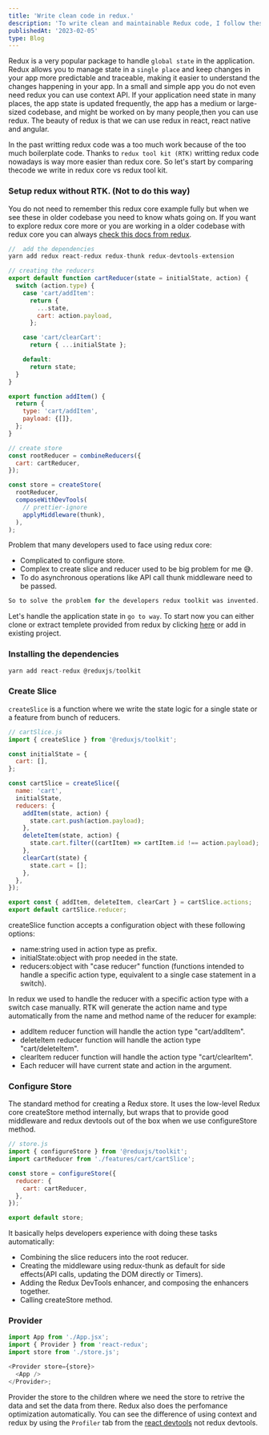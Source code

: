 ```yaml
---
title: 'Write clean code in redux.'
description: 'To write clean and maintainable Redux code, I follow these best practices and principles'
publishedAt: '2023-02-05'
type: Blog
---
```


Redux is a very popular package to handle `global state` in the application. Redux allows you to manage
state in a `single place` and keep changes in your app more predictable and traceable, making it easier to understand
the changes happening in your app. In a small and simple app you do not even need redux you can use context API.
If your application need state in many places, the app state is updated frequently, the app has a medium or large-sized codebase,
and might be worked on by many people,then you can use redux. The beauty of redux is that we can use redux in react, react native and angular.

In the past writting redux code was a too much work because of the too much boilerplate code. Thanks to `redux tool kit (RTK)` writting redux code
nowadays is way more easier than redux core. So let's start by comparing thecode we write in redux core vs redux tool kit.

### Setup redux without RTK. (Not to do this way)

You do not need to remember this redux core example fully but when we see these in older codebase you need to know whats going on.
If you want to explore redux core more or you are working in a older codebase with redux core you can always
[check this docs from redux](https://redux.js.org/tutorials/fundamentals/part-1-overview).

```js
//  add the dependencies
yarn add redux react-redux redux-thunk redux-devtools-extension
```

```js
// creating the reducers
export default function cartReducer(state = initialState, action) {
  switch (action.type) {
    case 'cart/addItem':
      return {
        ...state,
        cart: action.payload,
      };

    case 'cart/clearCart':
      return { ...initialState };

    default:
      return state;
  }
}

export function addItem() {
  return {
    type: 'cart/addItem',
    payload: {[]},
  };
}
```

```js
// create store
const rootReducer = combineReducers({
  cart: cartReducer,
});

const store = createStore(
  rootReducer,
  composeWithDevTools(
    // prettier-ignore
    applyMiddleware(thunk),
  ),
);
```

Problem that many developers used to face using redux core:

- Complicated to configure store.
- Complex to create slice and reducer used to be big problem for me 😅.
- To do asynchronous operations like API call thunk middleware need to be passed.

```js
So to solve the problem for the developers redux toolkit was invented. RTK wraps around the core redux package, and contains API methods and common dependencies that we think are essential for building a redux app 😲.
```

Let's handle the application state in `go to way`. To start now you can either clone or extract templete provided from redux by
clicking [here](https://redux.js.org/introduction/installation#create-a-react-redux-app) or add in existing project.

### Installing the dependencies

```js
yarn add react-redux @reduxjs/toolkit
```

### Create Slice

`createSlice` is a function where we write the state logic for a single state or a feature from bunch of reducers.

```js
// cartSlice.js
import { createSlice } from '@reduxjs/toolkit';

const initialState = {
  cart: [],
};

const cartSlice = createSlice({
  name: 'cart',
  initialState,
  reducers: {
    addItem(state, action) {
      state.cart.push(action.payload);
    },
    deleteItem(state, action) {
      state.cart.filter((cartItem) => cartItem.id !== action.payload);
    },
    clearCart(state) {
      state.cart = [];
    },
  },
});

export const { addItem, deleteItem, clearCart } = cartSlice.actions;
export default cartSlice.reducer;
```

createSlice function accepts a configuration object with these following options:

- name:string used in action type as prefix.
- initialState:object with prop needed in the state.
- reducers:object with "case reducer" function (functions intended to handle a specific action type, equivalent to a single case statement in a switch).

In redux we used to handle the reducer with a specific action type with a switch case manually. RTK will generate the
action name and type automatically from the name and method name of the reducer for example:

- addItem reducer function will handle the action type "cart/addItem".
- deleteItem reducer function will handle the action type "cart/deleteItem".
- clearItem reducer function will handle the action type "cart/clearItem".
- Each reducer will have current state and action in the argument.

### Configure Store

The standard method for creating a Redux store. It uses the low-level Redux core createStore method internally,
but wraps that to provide good middleware and redux devtools out of the box
when we use configureStore method.

```js
// store.js
import { configureStore } from '@reduxjs/toolkit';
import cartReducer from './features/cart/cartSlice';

const store = configureStore({
  reducer: {
    cart: cartReducer,
  },
});

export default store;
```

It basically helps developers experience with doing these tasks automatically:

- Combining the slice reducers into the root reducer.
- Creating the middleware using redux-thunk as default for side effects(API calls, updating the DOM directly or Timers).
- Adding the Redux DevTools enhancer, and composing the enhancers together.
- Calling createStore method.

### Provider

```js
import App from './App.jsx';
import { Provider } from 'react-redux';
import store from './store.js';

<Provider store={store}>
  <App />
</Provider>;
```

Provider the store to the children where we need the store to retrive the data and set the data from there.
Redux also does the perfomance optimization automatically. You can see the difference of using context and
redux by using the `Profiler` tab from the [react devtools](https://react.dev/learn/react-developer-tools) not redux devtools.
